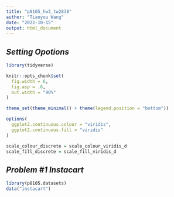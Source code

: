```yaml
---
title: "p8105_hw3_tw2838"
author: "Tianyou Wang"
date: "2022-10-15"
output: html_document
---
```


## *Setting Opotions*

```r
library(tidyverse)

knitr::opts_chunk$set(
  fig.width = 6,
  fig.asp = .6,
  out.width = "90%"
)

theme_set(theme_minimal() + theme(legend.position = "bottom"))

options(
  ggplot2.continuous.colour = "viridis",
  ggplot2.continuous.fill = "viridis"
)

scale_colour_discrete = scale_colour_viridis_d
scale_fill_discrete = scale_fill_viridis_d
```



## *Problem #1 Instacart*

```r
library(p8105.datasets)
data("instacart")
```




